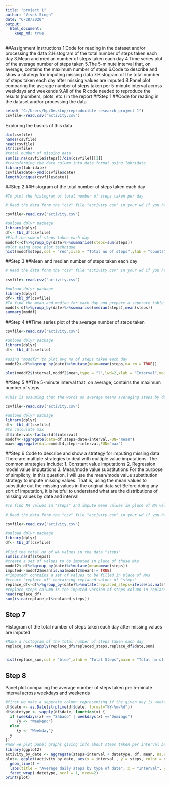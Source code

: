 ```yaml
---
title: "project 1"
author: "Vivek Singh"
date: "6/28/2020"
output: 
  html_document:
    keep_md: true
---
```

##Assignment Instructions
1.Code for reading in the dataset and/or processing the data
2.Histogram of the total number of steps taken each day
3.Mean and median number of steps taken each day
4.Time series plot of the average number of steps taken
5.The 5-minute interval that, on average, contains the maximum number of steps
6.Code to describe and show a strategy for imputing missing data
7.Histogram of the total number of steps taken each day after missing values are imputed
8.Panel plot comparing the average number of steps taken per 5-minute interval across weekdays and weekends
9.All of the R code needed to reproduce the results (numbers, plots, etc.) in the report
##Step 1
##Code for reading in the dataset and/or processing the data
```r
setwd( "C:/Users/hp/Desktop/reproducible research project 1")
csvfile<-read.csv("activity.csv")
```

Exploring the basics of this data
```r
dim(csvfile)
names(csvfile)
head(csvfile)
str(csvfile)
#total number of missing data
sum(is.na(csvfile$steps))/dim(csvfile)[[1]]
#transforming the date column into date format using lubridate
library(lubridate)
csvfile$date<-ymd(csvfile$date)
length(unique(csvfile$date))
```
##Step 2
##Histogram of the total number of steps taken each day
```r
#To plot the histogram of total number of steps taken per day

# Read the data form the "csv" file "activity.csv" in your wd if you havent already

csvfile<-read.csv("activity.csv")

#unload dplyr package
library(dplyr)
df<- tbl_df(csvfile)
#Find the sum of steps taken each day
moddf<-df%>%group_by(date)%>%summarise(steps=sum(steps))
#plot using base plot technique
hist(moddf$steps,col = "red",xlab = "Total no of steps",ylab = "counts",main = "Total no of steps taken each day")

```
##Step 3
##Mean and median number of steps taken each day
```r
# Read the data form the "csv" file "activity.csv" in your wd if you havent already

csvfile<-read.csv("activity.csv")

#unload dplyr package
library(dplyr)
df<- tbl_df(csvfile)
#To find the mean and median for each day and prepare a seperate table
moddf<-df%>%group_by(date)%>%summarise(median(steps),mean(steps))
summary(moddf)

```
##Step 4
##Time series plot of the average number of steps taken
```r

csvfile<-read.csv("activity.csv")

#unload dplyr package
library(dplyr)
df<- tbl_df(csvfile)

#using "moddf2" to plot avg no of steps taken each day
moddf2<-df%>%group_by(date)%>%mutate(mean=mean(steps,na.rm = TRUE))

plot(moddf2$interval,moddf2$mean,type = "l",lwd=2,xlab = "Interval",main = "line graph of mean steps per interval")

```
##Step 5
##The 5-minute interval that, on average, contains the maximum number of steps

```r
#This is assuming that the words on average means averaging steps by date and interval

csvfile<-read.csv("activity.csv")

#unload dplyr package
library(dplyr)
df<- tbl_df(csvfile)
#to calculate max
df$interval<-factor(df$interval)
moddf4<-aggregate(data=df,steps~date+interval,FUN="mean")
max<-aggregate(data=moddf4,steps~interval,FUN="max")
```
##Step 6
Code to describe and show a strategy for imputing missing data
There are multiple strategies to deal with multiple value imputations.
The common strategies include:
1. Constant value imputations
2. Regression model value imputations
3. Mean/mode value substitutions
For the purpose of simplicity, in this question, I will use the mean/mode value substitution strategy to impute missing values. That is, using the mean values to substitute out the missing values in the original data set
Before doing any sort of imputation, it is helpful to understand what are the distributions of missing values by date and interval
```r
#To find NA values in "steps" and impute mean values in place of NA values 

# Read the data form the "csv" file "activity.csv" in your wd if you havent already

csvfile<-read.csv("activity.csv")

#unload dplyr package
library(dplyr)
df<- tbl_df(csvfile)

#Find the total no of NA values in the data "steps"
sum(is.na(df$steps))
#create a set of values to be imputed in place of these NAs
moddf2<-df%>%group_by(date)%>%mutate(mean=mean(steps))
imputed<-moddf2$mean[is.na(moddf2$mean)!= TRUE]
#"imputed" contains a set of values to be filled in place of NAs
#create "replace_df" containing replaced values of "steps"
replace_df<-df%>%group_by(date)%>%mutate(replaced_steps=ifelse(is.na(steps),yes = imputed,no=steps))
#replace_steps column is the imputed version of steps column in replace_df
head(replace_df)
sum(is.na(replace_df$replaced_steps))
```

## Step 7
Histogram of the total number of steps taken each day after missing values are imputed
```r
#Make a histogram of the total number of steps taken each day 
replace_sum<-tapply(replace_df$replaced_steps,replace_df$date,sum)


hist(replace_sum,col = "blue",xlab = "Total Steps",main = "Total no of steps taken each day")

```
## Step 8
Panel plot comparing the average number of steps taken per 5-minute interval across weekdays and weekends
```r
#first we make a seperate column representing if the given day is weekend or weekday
df$date <- as.Date(strptime(df$date, format="%Y-%m-%d"))
df$datetype <- sapply(df$date, function(x) {
  if (weekdays(x) == "Sábado" | weekdays(x) =="Domingo") 
     {y <- "Weekend"}
  else 
     {y <- "Weekday"}
  y
})
#now we plot panel graphs giving info about steps taken per interval based on weekday/weekend info
library(ggplot2)
activity_by_date <- aggregate(steps~interval + datetype, df, mean, na.rm = TRUE)
plot<- ggplot(activity_by_date, aes(x = interval , y = steps, color = datetype)) +
  geom_line() +
  labs(title = "Average daily steps by type of date", x = "Interval", y = "Average number of steps") +
  facet_wrap(~datetype, ncol = 1, nrow=2)
print(plot)


```









